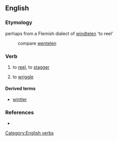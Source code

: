==English==

===Etymology===
perhaps from a Flemish dialect of {{etyl|nl}} [[windtelen]] 'to reel'
: compare [[wentelen]]

===Verb===
{{infl|en|verb|head=to wintle}}

# {{Scottish}} to [[reel]], to [[stagger]]
# {{Scottish}} to [[wriggle]]

====Derived terms====
* [[wintler]]

===References===
* {{R:Websters}}

[[Category:English verbs]]
